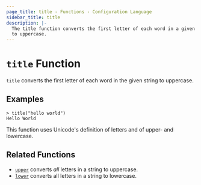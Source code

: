 ```yaml
---
page_title: title - Functions - Configuration Language
sidebar_title: title
description: |-
  The title function converts the first letter of each word in a given string
  to uppercase.
---
```


# `title` Function

`title` converts the first letter of each word in the given string to uppercase.

## Examples

```shell-session
> title("hello world")
Hello World
```

This function uses Unicode's definition of letters and of upper- and lowercase.

## Related Functions

- [`upper`](/docs/from-1.5/functions/string/upper) converts _all_ letters in a string to uppercase.
- [`lower`](/docs/from-1.5/functions/string/lower) converts all letters in a string to lowercase.
